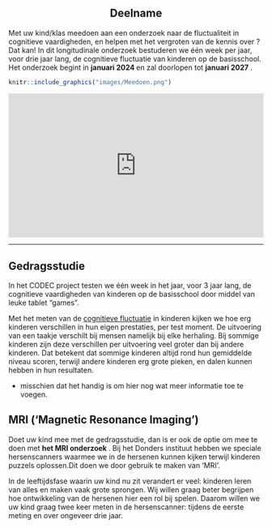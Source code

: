 
<center>

## Deelname 

</center>
Met uw kind/klas meedoen aan een onderzoek naar de fluctualiteit in cognitieve vaardigheden, en helpen met het vergroten van de kennis over ? Dat kan!  In dit longitudinale onderzoek bestuderen we één week per jaar, voor drie jaar lang, de cognitieve fluctuatie van kinderen op de basisschool. Het onderzoek begint in <strong> januari  2024 </strong> en zal doorlopen tot <strong> januari 2027 </strong>.  

```r
knitr::include_graphics("images/Meedoen.png")
```

<div style="left: 0; width: 100%; height: 0; position: relative; padding-bottom: 56.25%;"><iframe src="https://www.youtube.com/embed/zZ_ekJuGkiM" style="top: 0; left: 0; width: 100%; height: 100%; position: absolute; border: 0;" allowfullscreen scrolling="no" allow="accelerometer; clipboard-write; encrypted-media; gyroscope; picture-in-picture; web-share;"></iframe></div>


---



## Gedragsstudie
In het CODEC project testen we één week in het jaar, voor 3 jaar lang, de cognitieve vaardigheden van kinderen op de basisschool door middel van leuke tablet “games”.

Met het meten van de [cognitieve fluctuatie](about.html) in kinderen kijken we hoe erg kinderen verschillen in hun eigen prestaties, per test moment. De uitvoering van een taakje verschilt bij mensen namelijk bij elke herhaling. Bij sommige kinderen zijn deze verschillen per uitvoering veel groter dan bij andere kinderen. Dat betekent dat sommige kinderen altijd rond hun gemiddelde niveau scoren, terwijl andere kinderen erg grote pieken, en dalen kunnen hebben in hun resultaten. 

* misschien dat het handig is om hier nog wat meer informatie toe te voegen.


## MRI (‘Magnetic Resonance Imaging’) 

Doet uw kind mee met de gedragsstudie, dan is er ook de optie om mee te doen met <strong> het MRI onderzoek </strong>. Bij het Donders instituut hebben we speciale hersenscanners waarmee we in de hersenen kunnen kijken terwijl kinderen puzzels oplossen.Dit doen we door gebruik te maken van ‘MRI’. 

In de leeftijdsfase waarin uw kind nu zit verandert er veel: kinderen leren van alles en maken vaak grote sprongen. Wij willen graag beter begrijpen hoe ontwikkeling van de hersenen hier een rol bij spelen. Daarom willen we uw kind graag twee keer meten in de hersenscanner: tijdens de eerste meting en over ongeveer drie jaar.





